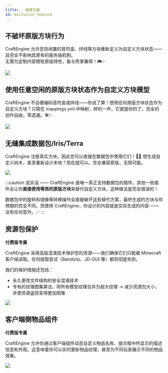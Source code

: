 ```yaml
---
title: ☄️ 独家功能
id: exclusive_feature
---
```



## 不破坏原版方块行为

CraftEngine 允许您将闲置的音符盒、绊线等方块重新定义为自定义方块状态——且完全不影响其原有的服务端机制。  
无需为定制内容牺牲原版特性，鱼与熊掌兼得！🎮✨

![](/img/preserve_vanilla_block_behavior.png)

## 使用任意空闲的原版方块状态作为自定义方块模型

CraftEngine 不会硬编码音符盒或绊线——你说了算！想用任何原版方块状态作为自定义方块？只需在 mappings.yml 中映射，砰的一声，它就是你的了。完全的创作自由，零遗漏。🛠️✨

![](/img/use_any_block.png)

## 无缝集成数据包/Iris/Terra

CraftEngine 注册真实方块，因此您可以直接在数据包中使用它们！🌳✨ 想生成自定义树木，甚至重新设计末地？现在就可以。完全兼容原版，无限可能。

![](/img/datapack_tree.png)

:::caution
说实话 —— CraftEngine 是唯一真正支持数据包的插件。其他一些插件会让你**直接使用等效的原版方块**来替代自定义方块，这种做法是完全错误的！

数据包中的旋转和镜像等转换操作会直接破坏这些替代方案，最终生成的方块与你预期的完全不同。而使用 CraftEngine，你设计的内容就是实际生成的内容 —— 没有任何意外。✅
:::

## 资源包保护

<Highlight color="#f2184eff">**付费版专属**</Highlight>

CraftEngine 采用高级混淆技术保护您的资源——我们确保它们只能被 Minecraft 客户端读取。任何提取尝试（Bandizip、JD-GUI 等）都将彻底失败。

我们的保护措施还包括：
- 永久更改文件结构的安全混淆技术
- 专有的纹理图集算法，将所有模型纹理合并为超大纹理
→ 减少资源包大小，并使资源盗窃变得更加困难

![](/img/pack_obfuscation.png)

## 客户端侧物品组件

<Highlight color="#f2184eff">**付费版专属**</Highlight>

CraftEngine 允许你通过客户端组件动态自定义物品名称、提示框中所显示的描述信息和外观。这意味着你可以实时更新物品纹理，甚至为不同玩家展示不同的物品效果。

![](/img/i18n/zh-Hans/clientbound_data.png)


